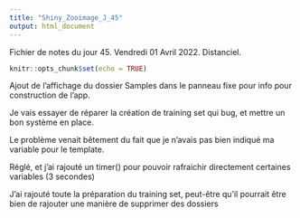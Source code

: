 ```yaml
---
title: "Shiny_Zooimage_J_45"
output: html_document
---
```


Fichier de notes du jour 45. Vendredi 01 Avril 2022.    Distanciel.

```r
knitr::opts_chunk$set(echo = TRUE)
```

Ajout de l'affichage du dossier Samples dans le panneau fixe pour info pour construction de l'app. \

Je vais essayer de réparer la création de training set qui bug, et mettre un bon système en place. \

Le problème venait bêtement du fait que je n'avais pas bien indiqué ma variable pour le template. \

Réglé, et j'ai rajouté un timer() pour pouvoir rafraichir directement certaines variables (3 secondes) \

J'ai rajouté toute la préparation du training set, peut-être qu'il pourrait être bien de rajouter une manière de supprimer des dossiers \
